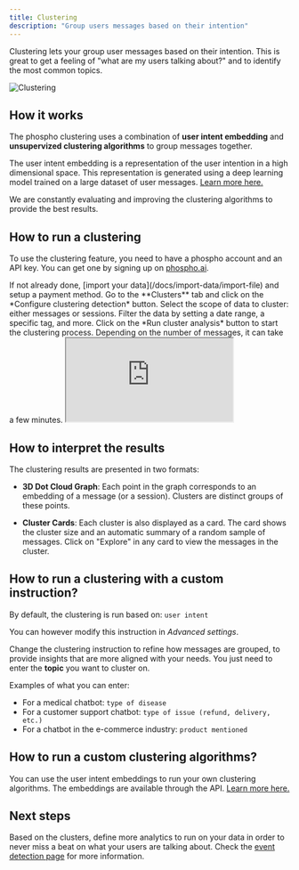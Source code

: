 ```yaml
---
title: Clustering
description: "Group users messages based on their intention"
---
```


Clustering lets your group user messages based on their intention. This is great to get a feeling of "what are my users talking about?" and to identify the most common topics.

![Clustering](../images/clustering-demo.gif)

## How it works

The phospho clustering uses a combination of **user intent embedding** and **unsupervized clustering algorithms** to group messages together.

The user intent embedding is a representation of the user intention in a high dimensional space. This representation is generated using a deep learning model trained on a large dataset of user messages. [Learn more here.](https://research.phospho.ai/phospho_intent_embed.pdf)

We are constantly evaluating and improving the clustering algorithms to provide the best results.

## How to run a clustering

To use the clustering feature, you need to have a phospho account and an API key. You can get one by signing up on [phospho.ai](https://platform.phospho.ai).

<Steps>
  <Step title="Import data">
 If not already done, [import your data](/docs/import-data/import-file) and setup a payment method.
  </Step>

  <Step title="Configure clustering">
  Go to the **Clusters** tab and click on the *Configure clustering detection* button.
  Select the scope of data to cluster: either messages or sessions.
  Filter the data by setting a date range, a specific tag, and more.
  </Step>

  <Step title="Run clustering">
  Click on the *Run cluster analysis* button to start the clustering process. Depending on the number of messages, it can take a few minutes.
  </Step>

</Steps>


<iframe
  className="w-full aspect-video"
  src="https://www.youtube.com/embed/WwvBXJieiW0?si=q--tDY1iqON0GHo5"
  allowFullScreen
></iframe>

## How to interpret the results

The clustering results are presented in two formats:

- **3D Dot Cloud Graph**: Each point in the graph corresponds to an embedding of a message (or a session). Clusters are distinct groups of these points. 

- **Cluster Cards**: Each cluster is also displayed as a card. The card shows the cluster size and an automatic summary of a random sample of messages. Click on "Explore" in any card to view the messages in the cluster.

## How to run a clustering with a custom instruction?

By default, the clustering is run based on: `user intent` 

You can however modify this instruction in *Advanced settings*. 

Change the clustering instruction to refine how messages are grouped, to provide insights that are more aligned with your needs. You just need to enter the **topic** you want to cluster on.

Examples of what you can enter:
- For a medical chatbot: `type of disease` 
- For a customer support chatbot: `type of issue (refund, delivery, etc.)`
- For a chatbot in the e-commerce industry: `product mentioned` 

## How to run a custom clustering algorithms?

You can use the user intent embeddings to run your own clustering algorithms. The embeddings are available through the API. [Learn more here.](/docs/models/embeddings)

## Next steps

Based on the clusters, define more analytics to run on your data in order to never miss a beat on what your users are talking about. Check the [event detection page](/docs/analytics/events) for more information.
